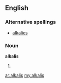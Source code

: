 ==English==
===Alternative spellings===
*[[alkalies]]

===Noun===
'''alkalis'''

# {{plural of|[[alkali]]}}

[[ar:alkalis]]
[[my:alkalis]]